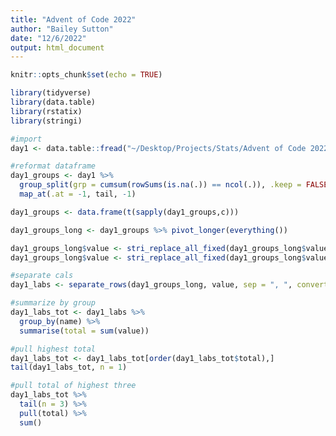 ```yaml
---
title: "Advent of Code 2022"
author: "Bailey Sutton"
date: "12/6/2022"
output: html_document
---
```


```r
knitr::opts_chunk$set(echo = TRUE)

library(tidyverse)
library(data.table)
library(rstatix)
library(stringi)
```

```r

#import
day1 <- data.table::fread("~/Desktop/Projects/Stats/Advent of Code 2022/Day1.txt")

#reformat dataframe
day1_groups <- day1 %>%
  group_split(grp = cumsum(rowSums(is.na(.)) == ncol(.)), .keep = FALSE) %>%
  map_at(.at = -1, tail, -1)

day1_groups <- data.frame(t(sapply(day1_groups,c)))

day1_groups_long <- day1_groups %>% pivot_longer(everything())

day1_groups_long$value <- stri_replace_all_fixed(day1_groups_long$value, "c(", "")
day1_groups_long$value <- stri_replace_all_fixed(day1_groups_long$value, ")", "")

#separate cals
day1_labs <- separate_rows(day1_groups_long, value, sep = ", ", convert = TRUE)

#summarize by group
day1_labs_tot <- day1_labs %>%
  group_by(name) %>%
  summarise(total = sum(value))

#pull highest total
day1_labs_tot <- day1_labs_tot[order(day1_labs_tot$total),]
tail(day1_labs_tot, n = 1)

#pull total of highest three
day1_labs_tot %>% 
  tail(n = 3) %>%
  pull(total) %>%
  sum()
```
